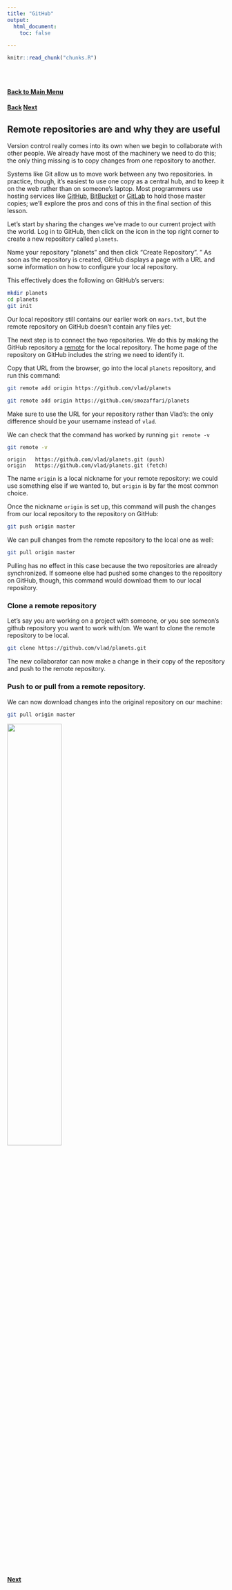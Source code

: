 ```yaml
---
title: "GitHub"
output: 
  html_document:
    toc: false

---
```


<!-- The file analysis/chunks.R contains chunks that define default settings
shared across the workflowr files. -->
```r
knitr::read_chunk("chunks.R")
```

<!-- Update knitr chunk options -->
```r
```

<!-- Insert the date the file was last updated -->
```r
```

<!-- Insert the code version (Git commit SHA1) if Git repository exists and R
 package git2r is installed -->
```r
```

<!-- Add your analysis here -->

#### [Back to Main Menu](git_intro.html)   
#### [Back](git_5.html) [Next](git_7.html)   

## Remote repositories are and why they are useful 


Version control really comes into its own
when we begin to collaborate with other people.
We already have most of the machinery we need to do this;
the only thing missing is to copy changes from one repository to another.

Systems like Git allow us to move work between any two repositories.
In practice,
though,
it's easiest to use one copy as a central hub,
and to keep it on the web rather than on someone's laptop.
Most programmers use hosting services like
[GitHub](http://github.com),
[BitBucket](http://bitbucket.org) or
[GitLab](http://gitlab.com/)
to hold those master copies;
we'll explore the pros and cons of this in the final section of this lesson.

Let's start by sharing the changes we've made to our current project with the world.
Log in to GitHub,
then click on the icon in the top right corner to create a new repository called `planets`.  

Name your repository "planets" and then click "Create Repository".  "
As soon as the repository is created,
GitHub displays a page with a URL and some information on how to configure your local repository.  

This effectively does the following on GitHub's servers:

```bash
mkdir planets
cd planets
git init
```

Our local repository still contains our earlier work on `mars.txt`,
but the remote repository on GitHub doesn't contain any files yet:

The next step is to connect the two repositories.
We do this by making the GitHub repository a [remote](reference.html#remote)
for the local repository.
The home page of the repository on GitHub includes
the string we need to identify it.  

Copy that URL from the browser,
go into the local `planets` repository,
and run this command:

```bash
git remote add origin https://github.com/vlad/planets
```

```bash
git remote add origin https://github.com/smozaffari/planets
```

Make sure to use the URL for your repository rather than Vlad's:
the only difference should be your username instead of `vlad`.

We can check that the command has worked by running `git remote -v`

```bash
git remote -v
```

```output
origin   https://github.com/vlad/planets.git (push)
origin   https://github.com/vlad/planets.git (fetch)
```

The name `origin` is a local nickname for your remote repository:
we could use something else if we wanted to,
but `origin` is by far the most common choice.

Once the nickname `origin` is set up,
this command will push the changes from our local repository
to the repository on GitHub:

```bash
git push origin master
```

We can pull changes from the remote repository to the local one as well:
```bash
git pull origin master
```

Pulling has no effect in this case
because the two repositories are already synchronized.
If someone else had pushed some changes to the repository on GitHub,
though,
this command would download them to our local repository.

### Clone a remote repository 

Let's say you are working on a project with someone, or you see someon's github repository you want to work with/on. We want to clone the remote repository to be local.  

```bash
git clone https://github.com/vlad/planets.git
```

The new collaborator can now make a change in their copy of the repository and push to the remote repository. 

### Push to or pull from a remote repository.

We can now download changes into the original repository on our machine:
```bash
git pull origin master
```

![](https://github.com/smozaffari/oberlab_git/blob/master/analysis/fig/r_216778_dY73E.jpg?raw=true){ width=50% }

#### [Next](git_7.html)   

